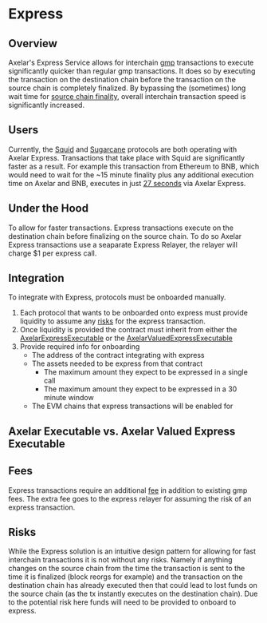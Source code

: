 # Express

## Overview

Axelar's Express Service allows for interchain [gmp](https://docs.axelar.dev/dev/general-message-passing/overview) transactions to execute significantly quicker than regular gmp transactions. It does so by executing the transaction on the destination chain before the transaction on the source chain is completely finalized. By bypassing the (sometimes) long wait time for [source chain finality](https://docs.axelar.dev/learn/txduration), overall interchain transaction speed is significantly increased.

## Users

Currently, the [Squid](https://www.squidrouter.com/) and [Sugarcane](https://www.sugarcane.app/) protocols are both operating with Axelar Express. Transactions that take place with Squid are significantly faster as a result. For example this transaction from Ethereum to BNB, which would need to wait for the ~15 minute finality plus any additional execution time on Axelar and BNB, executes in just [27 seconds](https://axelarscan.io/gmp/0x2ebb21b93ea8121dcb0cfdda364c4bb96fa06e7e170dae6ecf15c27f2bbf9b25:146) via Axelar Express.

## Under the Hood

To allow for faster transactions. Express transactions execute on the destination chain before finalizing on the source chain. To do so Axelar Express transactions use a seaparate Express Relayer, the relayer will charge $1 per express call.

## Integration

To integrate with Express, protocols must be onboarded manually. 
1. Each protocol that wants to be onboarded onto express must provide liquidity to assume any [risks](LinkToRisksSection) for the express transaction. 
2. Once liquidity is provided the contract must inherit from either the [AxelarExpressExecutable](https://github.com/axelarnetwork/axelar-gmp-sdk-solidity/blob/main/contracts/express/AxelarExpressExecutable.sol) or the [AxelarValuedExpressExecutable](https://github.com/axelarnetwork/axelar-gmp-sdk-solidity/blob/main/contracts/express/AxelarValuedExpressExecutable.sol) 
3. Provide required info for onboarding
    - The address of the contract integrating with express
    - The assets needed to be express from that contract
        - The maximum amount they expect to be expressed in a single call
        - The maximum amount they expect to be expressed in a 30 minute window
    - The EVM chains that express transactions will be enabled for

## Axelar Executable vs. Axelar Valued Express Executable


## Fees

Express transactions require an additional [fee](https://docs.axelar.dev/dev/reference/pricing#callcontractwithtokenexpress-gmp-express) in addition to existing gmp fees. The extra fee goes to the express relayer for assuming the risk of an express transaction.

## Risks

While the Express solution is an intuitive design pattern for allowing for fast interchain transactions it is not without any risks. Namely if anything changes on the source chain from the time the transaction is sent to the time it is finalized (block reorgs for example) and the transaction on the destination chain has already executed then that could lead to lost funds on the source chain (as the tx instantly executes on the destination chain). Due to the potential risk here funds will need to be provided to onboard to express.

